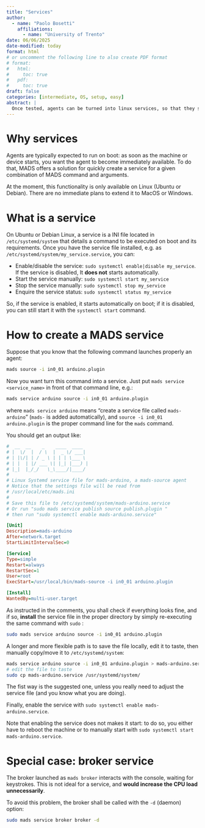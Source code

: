 ```yaml
---
title: "Services"
author:
  - name: "Paolo Bosetti"
    affiliations: 
      - name: "University of Trento"
date: 06/06/2025
date-modified: today
format: html
# or uncomment the following line to also create PDF format
# format: 
#   html:
#     toc: true
#   pdf:
#     toc: true
draft: false
categories: [intermediate, OS, setup, easy]
abstract: |
  Once tested, agents can be turned into linux services, so that they start automatically on boot.
---
```


# Why services

Agents are typically expected to run on boot: as soon as the machine or device starts, you want the agent to become immediately available. To do that, MADS offers a solution for quickly create a service for a given combination of MADS command and arguments.

::: callout-warning
At the moment, this functionality is only available on Linux (Ubuntu or Debian). There are no immediate plans to extend it to MacOS or Windows.
:::

# What is a service

On Ubuntu or Debian Linux, a service is a INI file located in `/etc/systemd/system` that details a command to be executed on boot and its requirements. Once you have the service file installed, e.g. as `/etc/systemd/system/my_service.service`, you can:

* Enable/disable the service: `sudo systemctl enable|disable my_service`. If the service is disabled, It **does not** starts automatically.
* Start the service manually: `sudo systemctl start my_service`
* Stop the service manually: `sudo systemctl stop my_service`
* Enquire the service status: `sudo systemctl status my_service`

So, if the service is enabled, it starts automatically on boot; if it is disabled, you can still start it with the `systemctl start` command.


# How to create a MADS service

Suppose that you know that the following command launches properly an agent:

```bash
mads source -i in0_01 arduino.plugin
```

Now you want turn this command into a service. Just put `mads service <service_name>` in front of that command line, e.g.:

```bash
mads service arduino source -i in0_01 arduino.plugin
```

where `mads service arduino` means "create a service file called `mads-arduino`" (`mads-` is added automatically), and `source -i in0_01 arduino.plugin` is the proper command line for the `mads` command.

You should get an output like:

```ini
#  __  __    _    ____  ____
# |  \/  |  / \  |  _ \/ ___|
# | |\/| | / _ \ | | | \___ \
# | |  | |/ ___ \| |_| |___) |
# |_|  |_/_/   \_\____/|____/
#
# Linux Systemd service file for mads-arduino, a mads-source agent
# Notice that the settings file will be read from
# /usr/local/etc/mads.ini
#
# Save this file to /etc/systemd/system/mads-arduino.service
# Or run "sudo mads service publish source publish.plugin "
# then run "sudo systemctl enable mads-arduino.service"

[Unit]
Description=mads-arduino
After=network.target
StartLimitIntervalSec=0

[Service]
Type=simple
Restart=always
RestartSec=1
User=root
ExecStart=/usr/local/bin/mads-source -i in0_01 arduino.plugin

[Install]
WantedBy=multi-user.target
```

As instructed in the comments, you shall check if everything looks fine, and if so, **install** the service file in the proper directory by simply re-executing the same command with `sudo` :

```bash
sudo mads service arduino source -i in0_01 arduino.plugin
```

A longer and more flexible path is to save the file locally, edit it to taste, then manually copy/move it to `/etc/systemd/system`:

```bash
mads service arduino source -i in0_01 arduino.plugin > mads-arduino.service
# edit the file to taste
sudo cp mads-arduino.service /usr/systemd/system/
```

::: callout-tip
The fist way is the suggested one, unless you really need to adjust the service file (and you know what you are doing).
:::

Finally, enable the service with `sudo systemctl enable mads-arduino.service`.

Note that enabling the service does not makes it start: to do so, you either have to reboot the machine or to manually start with `sudo systemctl start mads-arduino.service`.



# Special case: broker service

The broker launched as `mads broker` interacts with the console, waiting for keystrokes. This is not ideal for a service, and **would increase the CPU load unnecessarily**. 

To avoid this problem, the broker shall be called with the `-d` (daemon) option:

```bash
sudo mads service broker broker -d
```